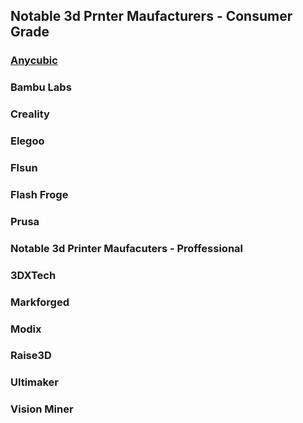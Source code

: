 ## Notable 3d Prnter Maufacturers - Consumer Grade 


### [Anycubic](https://store.anycubic.com/collections/fdm-printer)

### Bambu Labs

### Creality

### Elegoo

### Flsun

### Flash Froge

### Prusa

### Notable 3d Printer Maufacuters - Proffessional 

### 3DXTech

### Markforged

### Modix 

### Raise3D

### Ultimaker

### Vision Miner
